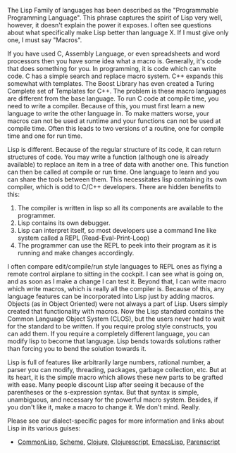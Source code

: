 The Lisp Family of languages has been described as the "Programmable Programming Language". 
This phrase captures the spirit of Lisp very well, however, it doesn't explain the power it exposes. 
I often see questions about what specifically make Lisp better than language X. 
If I must give only one, I must say "Macros". 

If you have used C, Assembly Language, or even spreadsheets and word processors then you have some idea what a macro is.
Generally, it's code that does something for you.
In programming, it is code which can write code. 
C has a simple search and replace macro system. 
C++ expands this somewhat with templates.
The Boost Library has even created a Turing Complete set of Templates for C++.
The problem is these macro languages are different from the base language. 
To run C code at compile time, you need to write a compiler. 
Because of this, you must first learn a new language to write the other language in.
To make matters worse, your macros can not be used at runtime and your functions can not be used at compile time. 
Often this leads to two versions of a routine, one for compile time and one for run time.

Lisp is different. 
Because of the regular structure of its code, it can return structures of code.
You may write a function (although one is already available) to replace an item in a tree of data with another one.
This function can then be called at compile or run time. 
One language to learn and you can share the tools between them.
This necessitates lisp containing its own compiler, which is odd to C/C++ developers.
There are hidden benefits to this: 

# The compiler is written in lisp so all its components are available to the programmer.
# Lisp contains its own debugger.
# Lisp can interpret itself, so most developers use a command line like system called a REPL (Read-Eval-Print-Loop)
# The programmer can use the REPL to peek into their program as it is running and make changes accordingly.

I often compare edit/compile/run style languages to REPL ones as flying a remote control airplane to sitting in the cockpit. 
I can see what is going on, and as soon as I make a change I can test it. 
Beyond that, I can write macro which write macros, which is really all the compiler is.
Because of this, any language features can be incorporated into Lisp just by adding macros.
Objects (as in Object Oriented) were not always a part of Lisp.
Users simply created that functionality with macros. 
Now the Lisp standard contains the Common Language Object System (CLOS), but the users never had to wait for the standard to be written.
If you require prolog style constructs, you can add them. 
If you require a completely different language, you can modify lisp to become that language. 
Lisp bends towards solutions rather than forcing you to bend the solution towards it.

Lisp is full of features like arbitrarily large numbers, rational number, a parser you can modify, threading, packages, garbage collection, etc.
But at its heart, it is the simple macro which allows these new parts to be grafted with ease.
Many people discount Lisp after seeing it because of the parentheses or the s-expression syntax.
But that syntax is simple, unambiguous, and necessary for the powerful macro system.
Besides, if you don't like it, make a macro to change it. 
We don't mind. Really.


Please see our dialect-specific pages for more information and links about Lisp in its various guises:

* [[CommonLisp]], [[Scheme]], [[Clojure]], [[Clojurescript]], [[EmacsLisp]], [[Parenscript]]